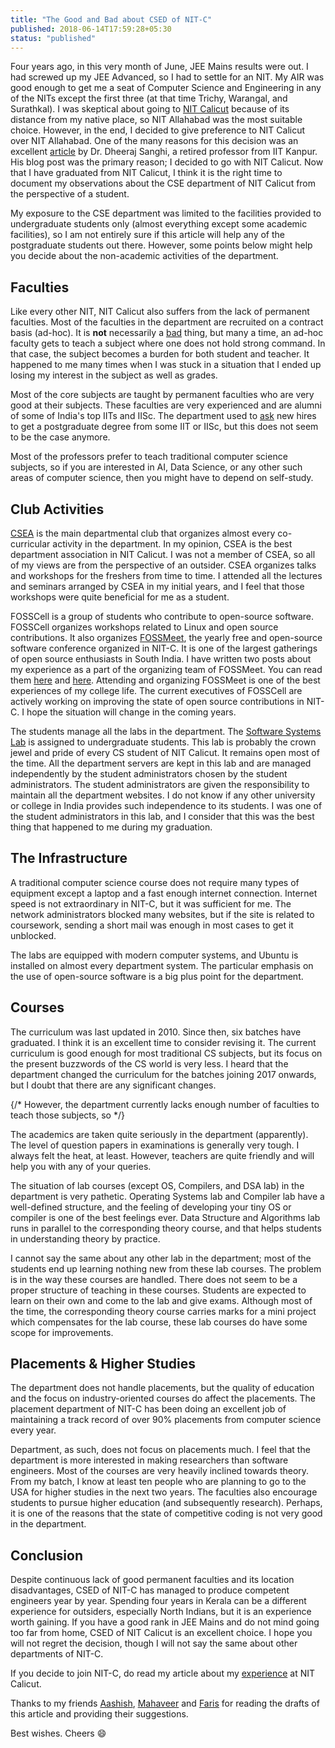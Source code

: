 ```yaml
---
title: "The Good and Bad about CSED of NIT-C"
published: 2018-06-14T17:59:28+05:30
status: "published"
---
```


Four years ago, in this very month of June, JEE Mains results were out. I had screwed up my JEE Advanced, so I had to settle for an NIT. My AIR was good enough to get me a seat of Computer Science and Engineering in any of the NITs except the first three (at that time Trichy, Warangal, and Surathkal). I was skeptical about going to [NIT Calicut](http://nitc.ac.in/) because of its distance from my native place, so NIT Allahabad was the most suitable choice. However, in the end, I decided to give preference to NIT Calicut over NIT Allahabad. One of the many reasons for this decision was an excellent [article](https://dsanghi.blogspot.com/2011/05/my-2011-list-of-recommended-csit.html) by Dr. Dheeraj Sanghi, a retired professor from IIT Kanpur. His blog post was the primary reason; I decided to go with NIT Calicut. Now that I have graduated from NIT Calicut, I think it is the right time to document my observations about the CSE department of NIT Calicut from the perspective of a student.

My exposure to the CSE department was limited to the facilities provided to undergraduate students only (almost everything except some academic facilities), so I am not entirely sure if this article will help any of the postgraduate students out there. However, some points below might help you decide about the non-academic activities of the department.

## Faculties

Like every other NIT, NIT Calicut also suffers from the lack of permanent faculties. Most of the faculties in the department are recruited on a contract basis (ad-hoc). It is **not** necessarily a [bad](https://dsanghi.blogspot.com/2018/05/teaching-by-temps-it-is-budget-issue-too.html) thing, but many a time, an ad-hoc faculty gets to teach a subject where one does not hold strong command. In that case, the subject becomes a burden for both student and teacher. It happened to me many times when I was stuck in a situation that I ended up losing my interest in the subject as well as grades.

Most of the core subjects are taught by permanent faculties who are very good at their subjects. These faculties are very experienced and are alumni of some of India's top IITs and IISc. The department used to [ask](https://dsanghi.blogspot.com/2011/05/my-2011-list-of-recommended-csit.html) new hires to get a postgraduate degree from some IIT or IISc, but this does not seem to be the case anymore.

Most of the professors prefer to teach traditional computer science subjects, so if you are interested in AI, Data Science, or any other such areas of computer science, then you might have to depend on self-study.

## Club Activities

[CSEA](http://assoc.cse.nitc.ac.in/) is the main departmental club that organizes almost every co-curricular activity in the department. In my opinion, CSEA is the best department association in NIT Calicut. I was not a member of CSEA, so all of my views are from the perspective of an outsider. CSEA organizes talks and workshops for the freshers from time to time. I attended all the lectures and seminars arranged by CSEA in my initial years, and I feel that those workshops were quite beneficial for me as a student.

FOSSCell is a group of students who contribute to open-source software. FOSSCell organizes workshops related to Linux and open source contributions. It also organizes [FOSSMeet](http://fossmeet.in/), the yearly free and open-source software conference organized in NIT-C. It is one of the largest gatherings of open source enthusiasts in South India. I have written two posts about my experience as a part of the organizing team of FOSSMeet. You can read them [here](/posts/2017/03/fossmeet17/) and [here](/posts/2018/03/fossmeet18/). Attending and organizing FOSSMeet is one of the best experiences of my college life. The current executives of FOSSCell are actively working on improving the state of open source contributions in NIT-C. I hope the situation will change in the coming years.

The students manage all the labs in the department. The [Software Systems Lab](http://athena.nitc.ac.in/) is assigned to undergraduate students. This lab is probably the crown jewel and pride of every CS student of NIT Calicut. It remains open most of the time. All the department servers are kept in this lab and are managed independently by the student administrators chosen by the student administrators. The student administrators are given the responsibility to maintain all the department websites. I do not know if any other university or college in India provides such independence to its students. I was one of the student administrators in this lab, and I consider that this was the best thing that happened to me during my graduation.

## The Infrastructure

A traditional computer science course does not require many types of equipment except a laptop and a fast enough internet connection. Internet speed is not extraordinary in NIT-C, but it was sufficient for me. The network administrators blocked many websites, but if the site is related to coursework, sending a short mail was enough in most cases to get it unblocked.

The labs are equipped with modern computer systems, and Ubuntu is installed on almost every department system. The particular emphasis on the use of open-source software is a big plus point for the department.

## Courses

The curriculum was last updated in 2010. Since then, six batches have graduated. I think it is an excellent time to consider revising it. The current curriculum is good enough for most traditional CS subjects, but its focus on the present buzzwords of the CS world is very less. I heard that the department changed the curriculum for the batches joining 2017 onwards, but I doubt that there are any significant changes.

{/* However, the department currently lacks enough number of faculties to teach those subjects, so */}

The academics are taken quite seriously in the department (apparently). The level of question papers in examinations is generally very tough. I always felt the heat, at least. However, teachers are quite friendly and will help you with any of your queries.

The situation of lab courses (except OS, Compilers, and DSA lab) in the department is very pathetic. Operating Systems lab and Compiler lab have a well-defined structure, and the feeling of developing your tiny OS or compiler is one of the best feelings ever. Data Structure and Algorithms lab runs in parallel to the corresponding theory course, and that helps students in understanding theory by practice.

I cannot say the same about any other lab in the department; most of the students end up learning nothing new from these lab courses. The problem is in the way these courses are handled. There does not seem to be a proper structure of teaching in these courses. Students are expected to learn on their own and come to the lab and give exams. Although most of the time, the corresponding theory course carries marks for a mini project which compensates for the lab course, these lab courses do have some scope for improvements.

## Placements & Higher Studies

The department does not handle placements, but the quality of education and the focus on industry-oriented courses do affect the placements. The placement department of NIT-C has been doing an excellent job of maintaining a track record of over 90% placements from computer science every year.

Department, as such, does not focus on placements much. I feel that the department is more interested in making researchers than software engineers. Most of the courses are very heavily inclined towards theory. From my batch, I know at least ten people who are planning to go to the USA for higher studies in the next two years. The faculties also encourage students to pursue higher education (and subsequently research). Perhaps, it is one of the reasons that the state of competitive coding is not very good in the department.

## Conclusion

Despite continuous lack of good permanent faculties and its location disadvantages, CSED of NIT-C has managed to produce competent engineers year by year. Spending four years in Kerala can be a different experience for outsiders, especially North Indians, but it is an experience worth gaining. If you have a good rank in JEE Mains and do not mind going too far from home, CSED of NIT Calicut is an excellent choice. I hope you will not regret the decision, though I will not say the same about other departments of NIT-C.

If you decide to join NIT-C, do read my article about my [experience](/posts/2018/06/mistakes-that-i-made-in-nitc/) at NIT Calicut.

Thanks to my friends [Aashish](https://www.linkedin.com/in/aashishsatya), [Mahaveer](https://www.linkedin.com/in/mahaveer-chouhan-575abba7/) and [Faris](https://www.facebook.com/faris.shajahan.1) for reading the drafts of this article and providing their suggestions.

Best wishes. Cheers :smile:
